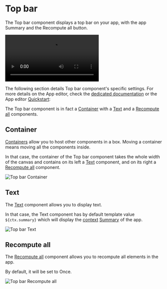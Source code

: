
# Top bar

The Top bar component displays a top bar on your app, with the app Summary and the Recompute all button.

<video
	className="border-2 rounded-lg object-cover w-full h-full dark:border-gray-800"
	controls
	src="/videos/topbar.mp4"
/>

The following section details Top bar component's specific settings. For more details on the App editor, check the [dedicated documentation](../0_app_editor/index.mdx) or the App editor [Quickstart](../../getting_started/7_apps_quickstart/index.mdx):

<div className="grid grid-cols-2 gap-6 mb-4">
	<DocCard
		color="orange"
		title="App editor Documentation"
		description="The app editor is a low-code builder to create custom User Interfaces with a mix of drag-and-drop and code."
		href="/docs/apps/app_editor"
	/>
	<DocCard
		color="orange"
		title="Apps quickstart"
		description="Learn how to build your first app in a matter of minutes."
		href="/docs/getting_started/apps_quickstart"
	/>
</div>

The Top bar component is in fact a [Container](#container) with a [Text](#text) and a [Recompute all](#recompute-all) components.

## Container

[Containers](./container.mdx) allow you to host other components in a box. Moving a container means moving all the components inside.

In that case, the container of the Top bar component takes the whole width of the canvas and contains on its left a [Text](#text) component, and on its right a [Recompute all](#recompute-all) component.

![Top bar Container](../../assets/apps/4_app_component_library/topbar_container.png "Top bar Container")

## Text

The [Text](./text.mdx) component allows you to display text.

In that case, the Text component has by default template value `${ctx.summary}` which will display the [context](../2_outputs.mdx#app-context) [Summary](../0_toolbar.mdx#app-summary) of the app.

![Top bar Text](../../assets/apps/4_app_component_library/topbar_text.png "Top bar Text")

## Recompute all

The [Recompute all](./recompute_all.mdx) component allows you to recompute all elements in the app.

By default, it will be set to Once.

![Top bar Recompute all](../../assets/apps/4_app_component_library/topbar_recomputeall.png "Top bar Text")